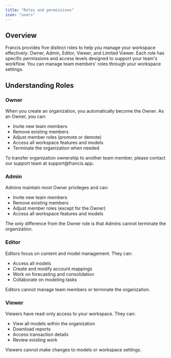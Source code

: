 ```yaml
---
title: "Roles and permissions"
icon: "users"
---
```


## Overview

Francis provides five distinct roles to help you manage your workspace effectively: Owner, Admin, Editor, Viewer, and Limited Viewer. Each role has specific permissions and access levels designed to support your team's workflow. You can manage team members' roles through your workspace settings.

## Understanding Roles

### Owner

When you create an organization, you automatically become the Owner. As an Owner, you can:
- Invite new team members
- Remove existing members
- Adjust member roles (promote or demote)
- Access all workspace features and models
- Terminate the organization when needed

<Tip>
  To transfer organization ownership to another team member, please contact our support team at support@francis.app.
</Tip>

### Admin

Admins maintain most Owner privileges and can:
- Invite new team members
- Remove existing members
- Adjust member roles (except for the Owner)
- Access all workspace features and models

The only difference from the Owner role is that Admins cannot terminate the organization.

### Editor

Editors focus on content and model management. They can:
- Access all models
- Create and modify account mappings
- Work on forecasting and consolidation
- Collaborate on modeling tasks

Editors cannot manage team members or terminate the organization.

### Viewer

Viewers have read-only access to your workspace. They can:
- View all models within the organization
- Download reports
- Access transaction details
- Review existing work

Viewers cannot make changes to models or workspace settings.